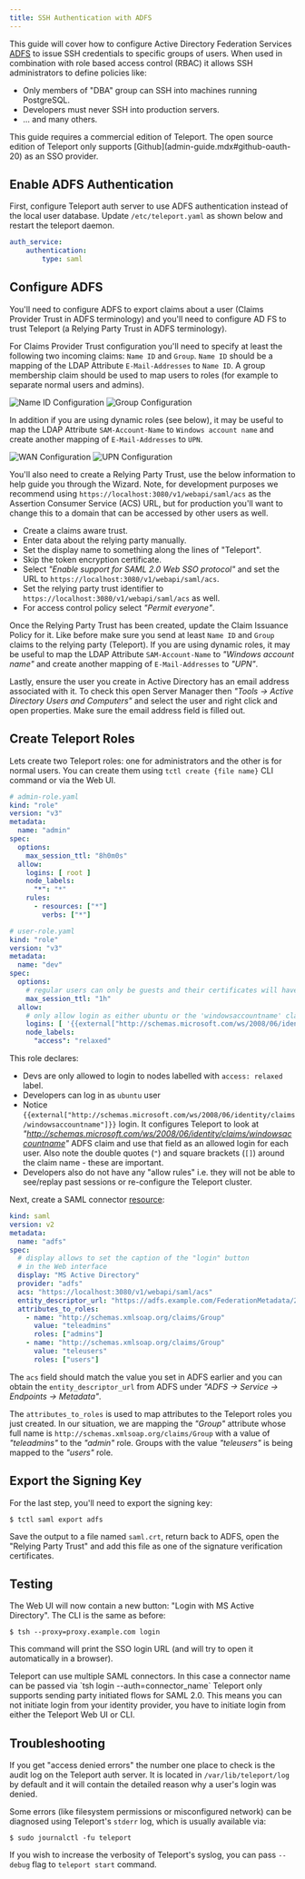 ```yaml
---
title: SSH Authentication with ADFS
---
```


This guide will cover how to configure Active Directory Federation Services
[ADFS](https://en.wikipedia.org/wiki/Active_Directory_Federation_Services) to issue
SSH credentials to specific groups of users. When used in combination with role
based access control (RBAC) it allows SSH administrators to define policies
like:

* Only members of "DBA" group can SSH into machines running PostgreSQL.
* Developers must never SSH into production servers.
* ... and many others.

<Admonition type="warning" title="Version Warning">
This guide requires a commercial edition of Teleport. The open source
edition of Teleport only supports [Github](admin-guide.mdx#github-oauth-20) as
an SSO provider.
</Admonition>

## Enable ADFS Authentication

First, configure Teleport auth server to use ADFS authentication instead of the local
user database. Update `/etc/teleport.yaml` as shown below and restart the
teleport daemon.

```yaml
auth_service:
    authentication:
        type: saml
```

## Configure ADFS

You'll need to configure ADFS to export claims about a user (Claims Provider
Trust in ADFS terminology) and you'll need to configure AD FS to trust
Teleport (a Relying Party Trust in ADFS terminology).

For Claims Provider Trust configuration you'll need to specify at least the
following two incoming claims: `Name ID` and `Group`. `Name ID` should be a
mapping of the LDAP Attribute `E-Mail-Addresses` to `Name ID`. A group
membership claim should be used to map users to roles (for example to
separate normal users and admins).

![Name ID Configuration](../img/adfs-1.png)
![Group Configuration](../img/adfs-2.png)

In addition if you are using dynamic roles (see below), it may be useful to map
the LDAP Attribute `SAM-Account-Name` to `Windows account name` and create
another mapping of `E-Mail-Addresses` to `UPN`.

![WAN Configuration](../img/adfs-3.png)
![UPN Configuration](../img/adfs-4.png)

You'll also need to create a Relying Party Trust, use the below information to
help guide you through the Wizard. Note, for development purposes we recommend
using `https://localhost:3080/v1/webapi/saml/acs` as the Assertion Consumer
Service (ACS) URL, but for production you'll want to change this to a domain
that can be accessed by other users as well.

* Create a claims aware trust.
* Enter data about the relying party manually.
* Set the display name to something along the lines of "Teleport".
* Skip the token encryption certificate.
* Select _"Enable support for SAML 2.0 Web SSO protocol"_ and set the URL to `https://localhost:3080/v1/webapi/saml/acs`.
* Set the relying party trust identifier to `https://localhost:3080/v1/webapi/saml/acs` as well.
* For access control policy select _"Permit everyone"_.

Once the Relying Party Trust has been created, update the Claim Issuance Policy
for it. Like before make sure you send at least `Name ID` and `Group` claims to the
relying party (Teleport). If you are using dynamic roles, it may be useful to
map the LDAP Attribute `SAM-Account-Name` to _"Windows account name"_ and create
another mapping of `E-Mail-Addresses` to _"UPN"_.

Lastly, ensure the user you create in Active Directory has an email address
associated with it. To check this open Server Manager then
_"Tools -> Active Directory Users and Computers"_ and select the user and right
click and open properties. Make sure the email address field is filled out.

## Create Teleport Roles

Lets create two Teleport roles: one for administrators and the other is for
normal users. You can create them using `tctl create {file name}` CLI command
or via the Web UI.

```yaml
# admin-role.yaml
kind: "role"
version: "v3"
metadata:
  name: "admin"
spec:
  options:
    max_session_ttl: "8h0m0s"
  allow:
    logins: [ root ]
    node_labels:
      "*": "*"
    rules:
      - resources: ["*"]
        verbs: ["*"]
```

```yaml
# user-role.yaml
kind: "role"
version: "v3"
metadata:
  name: "dev"
spec:
  options:
    # regular users can only be guests and their certificates will have a TTL of 1 hour:
    max_session_ttl: "1h"
  allow:
    # only allow login as either ubuntu or the 'windowsaccountname' claim
    logins: [ '{{external["http://schemas.microsoft.com/ws/2008/06/identity/claims/windowsaccountname"]}}', ubuntu ]
    node_labels:
      "access": "relaxed"
```

This role declares:

* Devs are only allowed to login to nodes labelled with `access: relaxed` label.
* Developers can log in as `ubuntu` user
* Notice `{{external["http://schemas.microsoft.com/ws/2008/06/identity/claims/windowsaccountname"]}}` login. It configures Teleport to look at
  _"http://schemas.microsoft.com/ws/2008/06/identity/claims/windowsaccountname"_ ADFS claim and use that field as an allowed login for each user.
  Also note the double quotes (`"`) and square brackets (`[]`) around the claim name - these are important.
* Developers also do not have any "allow rules" i.e. they will not be able to
  see/replay past sessions or re-configure the Teleport cluster.

Next, create a SAML connector [resource](admin-guide.mdx#resources):

```yaml
kind: saml
version: v2
metadata:
  name: "adfs"
spec:
  # display allows to set the caption of the "login" button
  # in the Web interface
  display: "MS Active Directory"
  provider: "adfs"
  acs: "https://localhost:3080/v1/webapi/saml/acs"
  entity_descriptor_url: "https://adfs.example.com/FederationMetadata/2007-06/FederationMetadata.xml"
  attributes_to_roles:
    - name: "http://schemas.xmlsoap.org/claims/Group"
      value: "teleadmins"
      roles: ["admins"]
    - name: "http://schemas.xmlsoap.org/claims/Group"
      value: "teleusers"
      roles: ["users"]
```

The `acs` field should match the value you set in ADFS earlier and you can
obtain the `entity_descriptor_url` from ADFS under _"ADFS -> Service -> Endpoints -> Metadata"_.

The `attributes_to_roles` is used to map attributes to the Teleport roles you
just created. In our situation, we are mapping the _"Group"_ attribute whose full
name is `http://schemas.xmlsoap.org/claims/Group` with a value of _"teleadmins"_
to the _"admin"_ role. Groups with the value _"teleusers"_ is being mapped to the
_"users"_ role.

## Export the Signing Key

For the last step, you'll need to export the signing key:

```bsh
$ tctl saml export adfs
```

Save the output to a file named `saml.crt`, return back to ADFS, open the
"Relying Party Trust" and add this file as one of the signature verification
certificates.

## Testing

The Web UI will now contain a new button: "Login with MS Active Directory". The CLI is
the same as before:

```bsh
$ tsh --proxy=proxy.example.com login
```

This command will print the SSO login URL (and will try to open it
automatically in a browser).

<Admonition type="tip" title="Tip">
Teleport can use multiple SAML connectors. In this case a connector name
can be passed via `tsh login --auth=connector_name`
</Admonition>

<Admonition type="note" title="IMPORTANT">
Teleport only supports sending party initiated flows for SAML 2.0. This
means you can not initiate login from your identity provider, you have to
initiate login from either the Teleport Web UI or CLI.
</Admonition>

## Troubleshooting

If you get "access denied errors" the number one place to check is the audit
log on the Teleport auth server. It is located in `/var/lib/teleport/log` by
default and it will contain the detailed reason why a user's login was denied.

Some errors (like filesystem permissions or misconfigured network) can be
diagnosed using Teleport's `stderr` log, which is usually available via:

```bsh
$ sudo journalctl -fu teleport
```

If you wish to increase the verbosity of Teleport's syslog, you can pass
`--debug` flag to `teleport start` command.

